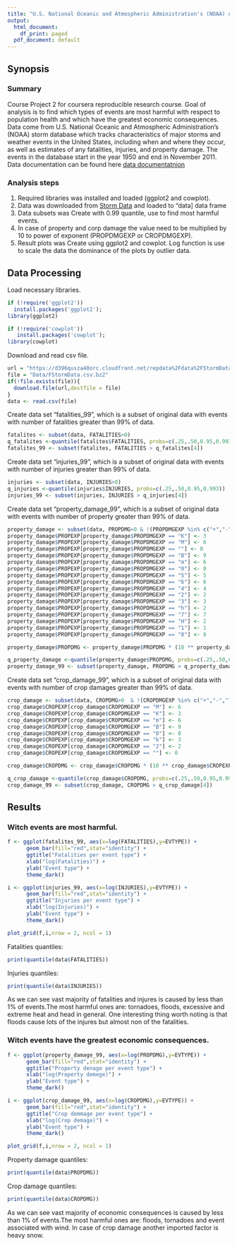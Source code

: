 ```yaml
---
title: "U.S. National Oceanic and Atmospheric Administration's (NOAA) data analize"
output:
  html_document:
    df_print: paged
  pdf_document: default
---
```

## Synopsis

### Summary

Course Project 2 for coursera reproducible research course. Goal of analysis is to find which types of events are most harmful with respect to population health and which have the greatest economic consequences.
Data come from  U.S. National Oceanic and Atmospheric Administration's (NOAA) storm database which tracks characteristics of major storms and weather events in the United States, including when and where they occur, as well as estimates of any fatalities, injuries, and property damage. The events in the database start in the year 1950 and end in November 2011. Data documentation can be found here [data documentatnion](https://d396qusza40orc.cloudfront.net/repdata%2Fpeer2_doc%2Fpd01016005curr.pdf) 


### Analysis steps
1. Required libraries was installed and loaded (ggplot2 and cowplot).
2. Data was downloaded from [Storm Data ](https://d396qusza40orc.cloudfront.net/repdata%2Fdata%2FStormData.csv.bz2) and loaded to "data] data frame
3. Data subsets was Create with 0.99 quantile, use to find most harmful events.
4. In case of property and corp damage the value need to be multiplied by 10 to power of exponent (PROPDMGEXP or CROPDMGEXP). 
5. Result plots was Create using ggplot2 and cowplot. Log function is use to scale the data the dominance of the plots by outlier data.

## Data Processing

Load necessary libraries.
```r
if (!require('ggplot2')) 
  install.packages('ggplot2'); 
library(ggplot2)

if (!require('cowplot')) 
   install.packages('cowplot'); 
library(cowplot)

```
Download and read csv file.
```r
url = "https://d396qusza40orc.cloudfront.net/repdata%2Fdata%2FStormData.csv.bz2"
file = "Data/FStormData.csv.bz2"
if(!file.exists(file)){
  download.file(url,destfile = file)
}
data <- read.csv(file)
```
Create data set "fatalities_99", which is a subset of original data with events with number of fatalities greater than 99% of data.
```r
fatalites <- subset(data, FATALITIES>0)
q_fatalites <-quantile(fatalites$FATALITIES, probs=c(.25,.50,0.95,0.993))
fatalites_99 <- subset(fatalites, FATALITIES > q_fatalites[4])
```
Create data set "injuries_99", which is a subset of original data with events with number of injuries greater than 99% of data.
```r
injuries <- subset(data, INJURIES>0)
q_injuries <-quantile(injuries$INJURIES, probs=c(.25,.50,0.95,0.993))
injuries_99 <- subset(injuries, INJURIES > q_injuries[4])
```
Create data set "property_damage_99", which is a subset of original data with events with number of property greater than 99% of data.
```r
property_damage <- subset(data, PROPDMG>0 & !(PROPDMGEXP %in% c("+","-","?")))
property_damage$PROPEXP[property_damage$PROPDMGEXP == "K"] <- 3
property_damage$PROPEXP[property_damage$PROPDMGEXP == "M"] <- 6
property_damage$PROPEXP[property_damage$PROPDMGEXP == ""] <- 0
property_damage$PROPEXP[property_damage$PROPDMGEXP == "B"] <- 9
property_damage$PROPEXP[property_damage$PROPDMGEXP == "m"] <- 6
property_damage$PROPEXP[property_damage$PROPDMGEXP == "0"] <- 0
property_damage$PROPEXP[property_damage$PROPDMGEXP == "5"] <- 5
property_damage$PROPEXP[property_damage$PROPDMGEXP == "6"] <- 6
property_damage$PROPEXP[property_damage$PROPDMGEXP == "4"] <- 4
property_damage$PROPEXP[property_damage$PROPDMGEXP == "2"] <- 2
property_damage$PROPEXP[property_damage$PROPDMGEXP == "3"] <- 3
property_damage$PROPEXP[property_damage$PROPDMGEXP == "h"] <- 2
property_damage$PROPEXP[property_damage$PROPDMGEXP == "7"] <- 7
property_damage$PROPEXP[property_damage$PROPDMGEXP == "H"] <- 2
property_damage$PROPEXP[property_damage$PROPDMGEXP == "1"] <- 1
property_damage$PROPEXP[property_damage$PROPDMGEXP == "8"] <- 8

property_damage$PROPDMG <- property_damage$PROPDMG * (10 ** property_damage$PROPEXP)

q_property_damage <-quantile(property_damage$PROPDMG, probs=c(.25,.50,0.95,0.9998))
property_damage_99 <- subset(property_damage, PROPDMG > q_property_damage[4])
```
Create data set "crop_damage_99", which is a subset of original data with events with number of crop damages greater than 99% of data.
```r
crop_damage <- subset(data, CROPDMG>0  & !(CROPDMGEXP %in% c("+","-","?")))
crop_damage$CROPEXP[crop_damage$CROPDMGEXP == "M"] <- 6
crop_damage$CROPEXP[crop_damage$CROPDMGEXP == "K"] <- 3
crop_damage$CROPEXP[crop_damage$CROPDMGEXP == "m"] <- 6
crop_damage$CROPEXP[crop_damage$CROPDMGEXP == "B"] <- 9
crop_damage$CROPEXP[crop_damage$CROPDMGEXP == "0"] <- 0
crop_damage$CROPEXP[crop_damage$CROPDMGEXP == "k"] <- 3
crop_damage$CROPEXP[crop_damage$CROPDMGEXP == "2"] <- 2
crop_damage$CROPEXP[crop_damage$CROPDMGEXP == ""] <- 0

crop_damage$CROPDMG <- crop_damage$CROPDMG * (10 ** crop_damage$CROPEXP)

q_crop_damage <-quantile(crop_damage$CROPDMG, probs=c(.25,.50,0.95,0.998))
crop_damage_99 <- subset(crop_damage, CROPDMG > q_crop_damage[4])
```

## Results

### Witch events are most harmful.

```r

f <- ggplot(fatalites_99, aes(x=log(FATALITIES),y=EVTYPE)) + 
      geom_bar(fill="red",stat="identity") + 
      ggtitle("Fatalities per event type") + 
      xlab("log(Fatalities)") +
      ylab("Event type") +
      theme_dark()

i <- ggplot(injuries_99, aes(x=log(INJURIES),y=EVTYPE)) + 
      geom_bar(fill="red",stat="identity") + 
      ggtitle("Injuries per event type") + 
      xlab("log(Injuries)") +
      ylab("Event type") +
      theme_dark()

plot_grid(f,i,nrow = 2, ncol = 1)
```

Fatalities quantiles:
```r
print(quantile(data$FATALITIES))
```
Injuries quantiles:
```r
print(quantile(data$INJURIES))
```
As we can see vast majority of fatalities and injures is caused by less than 1% of events.The most harmful ones are: tornadoes, floods, excessive and extreme heat and head in general. One interesting thing worth noting is that floods cause lots of the injures but almost non of the fatalities.  

### Witch events have the greatest economic consequences.
```r

f <- ggplot(property_damage_99, aes(x=log(PROPDMG),y=EVTYPE)) + 
      geom_bar(fill="red",stat="identity") + 
      ggtitle("Property denage per event type") + 
      xlab("log(Property demege)") +
      ylab("Event type") +
      theme_dark()

i <- ggplot(crop_damage_99, aes(x=log(CROPDMG),y=EVTYPE)) + 
      geom_bar(fill="red",stat="identity") + 
      ggtitle("Crop demmage per event type") + 
      xlab("log(Crop demage)") +
      ylab("Event type") +
      theme_dark()

plot_grid(f,i,nrow = 2, ncol = 1)
```

Property damage quantiles:
```r
print(quantile(data$PROPDMG))
```
Crop damage quantiles:
```r
print(quantile(data$CROPDMG))
```

As we can see vast majority of economic consequences is caused by less than 1% of events.The most harmful ones are: floods, tornadoes and event associated with wind. In case of crop damage another imported factor is heavy snow. 